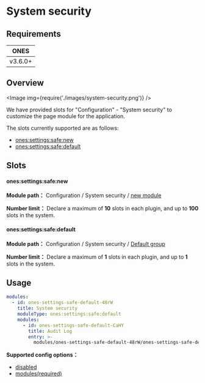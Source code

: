 
# System security

## Requirements

| **ONES** |
| :------: |
| v3.6.0+  |

## Overview

<Image img={require('./images/system-security.png')} />

We have provided slots for "Configuration" - "System security" to customize the page module for the application.

The slots currently supported are as follows:

- [ones:settings:safe:new](#onessettingssafenew)
- [ones:settings:safe:default](#onessettingssafedefault)

## Slots

#### ones:settings:safe:new

**Module path：** Configuration / System security / [new module](../index.mdx#slot-hierarchy)

**Number limit：** Declare a maximum of **10** slots in each plugin, and up to **100** slots in the system.

#### ones:settings:safe:default

**Module path：** Configuration / System security / [Default group](../index.mdx#slot-hierarchy)

**Number limit：** Declare a maximum of **1** slots in each plugin, and up to **1** slots in the system.

## Usage

```yaml
modules:
  - id: ones-settings-safe-default-48rW
    title: System security
    moduleType: ones:settings:safe:default
    modules:
      - id: ones-settings-safe-default-CaHY
        title: Audit Log
        entry: >-
          modules/ones-settings-safe-default-48rW/ones-settings-safe-default-CaHY/index.html
```

**Supported config options：**

- [disabled](../../../../../reference/config/plugin.yaml#disabled)
- [modules(required)](../../../../../reference/config/plugin.yaml#subModule)
